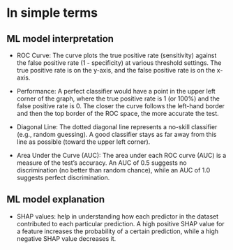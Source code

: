 # In simple terms {#simple}

## ML model interpretation

-   ROC Curve: The curve plots the true positive rate (sensitivity) against the false positive rate (1 - specificity) at various threshold settings. The true positive rate is on the y-axis, and the false positive rate is on the x-axis.

-   Performance: A perfect classifier would have a point in the upper left corner of the graph, where the true positive rate is 1 (or 100%) and the false positive rate is 0. The closer the curve follows the left-hand border and then the top border of the ROC space, the more accurate the test.

-   Diagonal Line: The dotted diagonal line represents a no-skill classifier (e.g., random guessing). A good classifier stays as far away from this line as possible (toward the upper left corner).

-   Area Under the Curve (AUC): The area under each ROC curve (AUC) is a measure of the test's accuracy. An AUC of 0.5 suggests no discrimination (no better than random chance), while an AUC of 1.0 suggests perfect discrimination.

## ML model explanation

-   SHAP values: help in understanding how each predictor in the dataset contributed to each particular prediction. A high positive SHAP value for a feature increases the probability of a certain prediction, while a high negative SHAP value decreases it.
